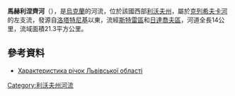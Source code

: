 '''馬赫利涅齊河'''（{{lang-uk|Махлинець}}），是[[烏克蘭|烏克蘭]]的河流，位於該國西部[[利沃夫州|利沃夫州]]，屬於[[克列希夫卡河|克列希夫卡河]]的左支流，發源自[[洛塔特尼基|洛塔特尼基]]以東，流經[[斯特雷區|斯特雷區]]和[[日達喬夫區|日達喬夫區]]，河道全長14公里，流域面積21.3平方公里。

==參考資料==
* [http://oblwodgosp.lviv.ua/files/pi4ku.doc Характеристика річок Львівської області]{{dead link|date=十一月 2017 |bot=InternetArchiveBot }}

{{DEFAULTSORT:Махлинець (річка)}}
[[Category:利沃夫州河流|Category:利沃夫州河流]]


{{Ukraine-river-stub}}